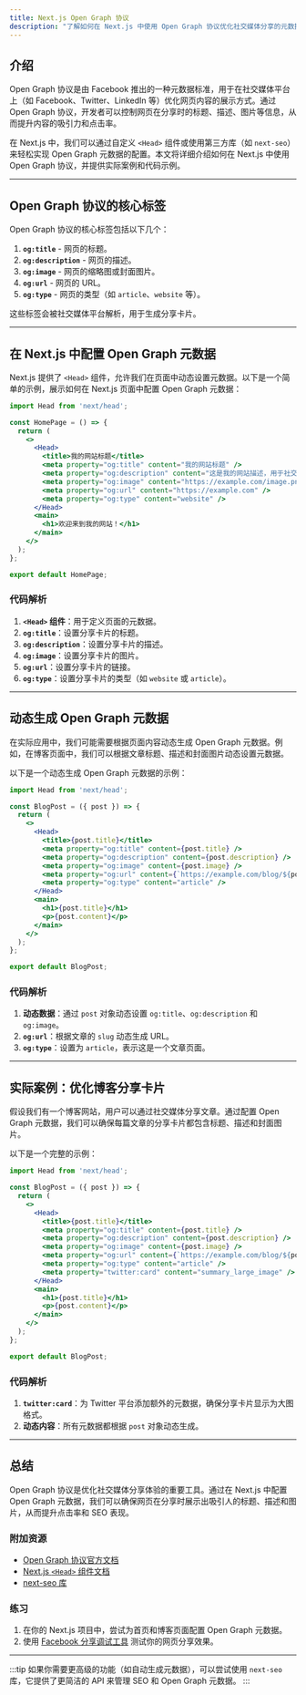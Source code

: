 ```yaml
---
title: Next.js Open Graph 协议
description: "了解如何在 Next.js 中使用 Open Graph 协议优化社交媒体分享的元数据，提升 SEO 和用户体验。"
---
```


## 介绍

Open Graph 协议是由 Facebook 推出的一种元数据标准，用于在社交媒体平台上（如 Facebook、Twitter、LinkedIn 等）优化网页内容的展示方式。通过 Open Graph 协议，开发者可以控制网页在分享时的标题、描述、图片等信息，从而提升内容的吸引力和点击率。

在 Next.js 中，我们可以通过自定义 `<Head>` 组件或使用第三方库（如 `next-seo`）来轻松实现 Open Graph 元数据的配置。本文将详细介绍如何在 Next.js 中使用 Open Graph 协议，并提供实际案例和代码示例。

---

## Open Graph 协议的核心标签

Open Graph 协议的核心标签包括以下几个：

1. **`og:title`** - 网页的标题。
2. **`og:description`** - 网页的描述。
3. **`og:image`** - 网页的缩略图或封面图片。
4. **`og:url`** - 网页的 URL。
5. **`og:type`** - 网页的类型（如 `article`、`website` 等）。

这些标签会被社交媒体平台解析，用于生成分享卡片。

---

## 在 Next.js 中配置 Open Graph 元数据

Next.js 提供了 `<Head>` 组件，允许我们在页面中动态设置元数据。以下是一个简单的示例，展示如何在 Next.js 页面中配置 Open Graph 元数据：

```jsx
import Head from 'next/head';

const HomePage = () => {
  return (
    <>
      <Head>
        <title>我的网站标题</title>
        <meta property="og:title" content="我的网站标题" />
        <meta property="og:description" content="这是我的网站描述，用于社交媒体分享。" />
        <meta property="og:image" content="https://example.com/image.png" />
        <meta property="og:url" content="https://example.com" />
        <meta property="og:type" content="website" />
      </Head>
      <main>
        <h1>欢迎来到我的网站！</h1>
      </main>
    </>
  );
};

export default HomePage;
```

### 代码解析

1. **`<Head>` 组件**：用于定义页面的元数据。
2. **`og:title`**：设置分享卡片的标题。
3. **`og:description`**：设置分享卡片的描述。
4. **`og:image`**：设置分享卡片的图片。
5. **`og:url`**：设置分享卡片的链接。
6. **`og:type`**：设置分享卡片的类型（如 `website` 或 `article`）。

---

## 动态生成 Open Graph 元数据

在实际应用中，我们可能需要根据页面内容动态生成 Open Graph 元数据。例如，在博客页面中，我们可以根据文章标题、描述和封面图片动态设置元数据。

以下是一个动态生成 Open Graph 元数据的示例：

```jsx
import Head from 'next/head';

const BlogPost = ({ post }) => {
  return (
    <>
      <Head>
        <title>{post.title}</title>
        <meta property="og:title" content={post.title} />
        <meta property="og:description" content={post.description} />
        <meta property="og:image" content={post.image} />
        <meta property="og:url" content={`https://example.com/blog/${post.slug}`} />
        <meta property="og:type" content="article" />
      </Head>
      <main>
        <h1>{post.title}</h1>
        <p>{post.content}</p>
      </main>
    </>
  );
};

export default BlogPost;
```

### 代码解析

1. **动态数据**：通过 `post` 对象动态设置 `og:title`、`og:description` 和 `og:image`。
2. **`og:url`**：根据文章的 `slug` 动态生成 URL。
3. **`og:type`**：设置为 `article`，表示这是一个文章页面。

---

## 实际案例：优化博客分享卡片

假设我们有一个博客网站，用户可以通过社交媒体分享文章。通过配置 Open Graph 元数据，我们可以确保每篇文章的分享卡片都包含标题、描述和封面图片。

以下是一个完整的示例：

```jsx
import Head from 'next/head';

const BlogPost = ({ post }) => {
  return (
    <>
      <Head>
        <title>{post.title}</title>
        <meta property="og:title" content={post.title} />
        <meta property="og:description" content={post.description} />
        <meta property="og:image" content={post.image} />
        <meta property="og:url" content={`https://example.com/blog/${post.slug}`} />
        <meta property="og:type" content="article" />
        <meta property="twitter:card" content="summary_large_image" />
      </Head>
      <main>
        <h1>{post.title}</h1>
        <p>{post.content}</p>
      </main>
    </>
  );
};

export default BlogPost;
```

### 代码解析

1. **`twitter:card`**：为 Twitter 平台添加额外的元数据，确保分享卡片显示为大图格式。
2. **动态内容**：所有元数据都根据 `post` 对象动态生成。

---

## 总结

Open Graph 协议是优化社交媒体分享体验的重要工具。通过在 Next.js 中配置 Open Graph 元数据，我们可以确保网页在分享时展示出吸引人的标题、描述和图片，从而提升点击率和 SEO 表现。

### 附加资源

- [Open Graph 协议官方文档](https://ogp.me/)
- [Next.js `<Head>` 组件文档](https://nextjs.org/docs/api-reference/next/head)
- [next-seo 库](https://github.com/garmeeh/next-seo)

### 练习

1. 在你的 Next.js 项目中，尝试为首页和博客页面配置 Open Graph 元数据。
2. 使用 [Facebook 分享调试工具](https://developers.facebook.com/tools/debug/) 测试你的网页分享效果。

---

:::tip
如果你需要更高级的功能（如自动生成元数据），可以尝试使用 `next-seo` 库，它提供了更简洁的 API 来管理 SEO 和 Open Graph 元数据。
:::